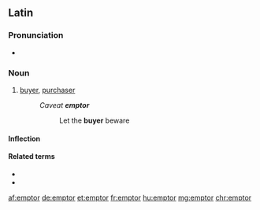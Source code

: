 ==Latin==

===Pronunciation===
* {{la-pronunc|ēmptor}}

===Noun===
{{la-noun|ēmptor||ēmptōris|m|third}}

# [[buyer]], [[purchaser]]
#: ''Caveat '''emptor'''''
#:: Let the '''buyer''' beware

====Inflection====
{{la-decl-3rd|ēmptor}}

====Related terms====
* {{l|la|emō}}
* {{l|la|ēmptiō}}

[[af:emptor]]
[[de:emptor]]
[[et:emptor]]
[[fr:emptor]]
[[hu:emptor]]
[[mg:emptor]]
[[chr:emptor]]